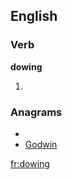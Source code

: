 
==English==

===Verb===
'''dowing'''

# {{present participle of|[[dow]]}}

===Anagrams===
* {{alphagram|dginow}}
* [[Godwin#English|Godwin]]

[[fr:dowing]]